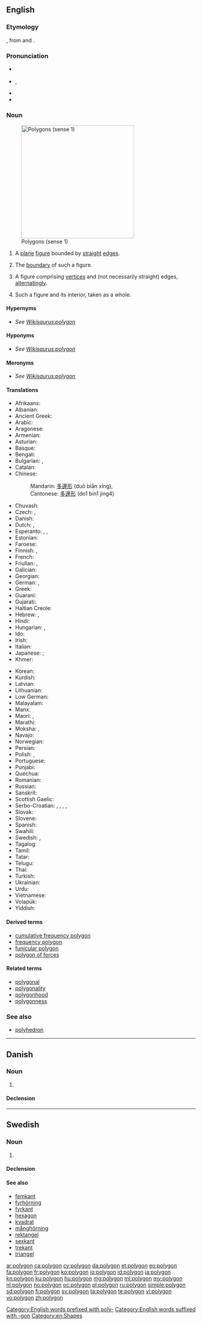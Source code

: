 {{also|Polygon}}
==English==

===Etymology===
{{etyl|grc|en}} {{m|grc|πολύγωνον}}, from {{m|grc|πολύς||many}} and {{m|grc|γωνία||angle}}.

===Pronunciation===
* {{a|UK}} {{IPA|/ˈpɒlɪɡən/|lang=en}}
* {{a|US}} {{enPR|pälʹē-gän}}, {{IPA|/ˈpɑliɡɑn/|lang=en}}
* {{audio|en-us-polygon.ogg|Audio (US)|lang=en}}
* {{hyphenation|pol|y|gon|lang=en}}

===Noun===
{{wikipedia}}
{{en-noun}}
[[File:Assorted polygons.svg|thumb|300px|right|Polygons (sense 1)]]

# {{label|en|geometry}} A [[plane]] [[figure]] bounded by [[straight]] [[edge]]s.
# {{label|en|geometry}} The [[boundary]] of such a figure.
# {{label|en|geometry|more generally}} A figure comprising [[vertex|vertices]] and (not necessarily straight) edges, [[alternating]]ly.
# {{label|en|geometry}} Such a figure and its interior, taken as a whole.

====Hypernyms====
* ''See [[Wikisaurus:polygon]]''

====Hyponyms====
* ''See [[Wikisaurus:polygon]]''

====Meronyms====
* ''See [[Wikisaurus:polygon]]''

====Translations====
{{trans-top|plane figure bounded by straight edges}}
* Afrikaans: {{t|af|poligoon}}
* Albanian: {{t+|sq|shumëkëndësh}}
* Ancient Greek: {{t|grc|πολύγωνον|n|sc=Grek}}
* Arabic: {{t|ar|مْضْلْع}}
* Aragonese: {{t|an|poligono|m}}
* Armenian: {{t+|hy|բազմանկյուն}}
* Asturian: {{t|ast|polígonu|m}}
* Basque: {{t|eu|poligono}}
* Bengali: {{t|bn|বহুভুজ}}
* Bulgarian: {{t|bg|многоъгълник|m}}, {{t|bg|многоъгълник|m}}
* Catalan: {{t+|ca|polígon|m}}
* Chinese:
*: Mandarin: [[多邊形]] (duō biān xíng), {{t+|cmn|多角形}}
*: Cantonese: [[多邊形]] (do1 bin1 jing4)
* Chuvash: {{t|cv|нумай кĕтеслĕх|sc=Cyrl}}
* Czech: {{t+|cs|mnohoúhelník|m}}, {{t|cs|polygon}}
* Danish: {{t+|da|polygon}}
* Dutch: {{t+|nl|veelhoek|m}}, {{t+|nl|polygoon|m}}
* Esperanto: {{t|eo|plurangulo}}, {{t|eo|plurlatero}}, {{t|eo|poligono}}
* Estonian: {{t|et|hulknurk}}
* Faroese: {{t|fo|marghyrningur|m}}
* Finnish: {{t+|fi|monikulmio}}, {{t+|fi|polygoni}}
* French: {{t+|fr|polygone|m}}
* Friulian: {{t|fur|poligon}}, {{t|fur|poligonâl}}
* Galician: {{t+|gl|polígono}}
* Georgian: {{t|ka|პენტაკონტაგონი}}
* German: {{t+|de|Vieleck|n}}, {{t+|de|Polygon|n}}
* Greek: {{t+|el|πολύγωνο|n}}
* Guaraní: {{t|gn|apyeta}}
* Gujarati: {{t|gu|બહુભુજ|tr=bahubhuja}}
* Haitian Creole: {{t|ht|poligòn}}
* Hebrew: {{t+|he|מצולע|m|tr=metsulá}}, {{t+|he|פוליגון|m|tr=poligón}}
* Hindi: {{t|hi|बहुभुज|tr=bahubhuja}}
* Hungarian: {{t+|hu|poligon}}, {{t+|hu|sokszög}}
* Ido: {{t+|io|poligono}}
* Irish: {{t|ga|polagán|m}}
* Italian: {{t+|it|poligono|m}}
* Japanese: {{t|ja|多角形|tr=[[たかくけい]], takakukei/[[たかっけい]], takakkei}}; {{t|ja|ポリゴン|tr=porigon}}
* Khmer: {{t+|km|ពហុកោណ|tr=pea’hu’ kaon}}
{{trans-mid}}
* Korean: {{t+|ko|다각형|sc=Hang}}
* Kurdish: {{t+|ku|pirgoşe|sc=ku-Arab}}
* Latvian: {{t+|lv|daudzstūris|m}}
* Lithuanian: {{t|lt|daugiakampis|m}}
* Low German: {{t|nds|Veeleck}}
* Malayalam: {{t+|ml|ബഹുഭുജം|sc=Mlym}}
* Manx: {{t|gv|yl-lhiatteean|m}}
* Maori: {{t|mi|tapamaha}}, {{t|mi|taparau}}
* Marathi: {{t|mr|बहुकोण|tr=bahukoṇa}}
* Moksha: {{t|mdf|lamuzha}}, {{t|mdf|kudnae}}
* Navajo: {{t|nv|łąʼį́ bízniikʼą́}}
* Norwegian: {{t+|no|polygon}}
* Persian: {{t|fa|چندضلعی|sc=Grek}}
* Polish: {{t+|pl|wielokąt|m-in}}, {{t|pl|wielobok|m-in}}
* Portuguese: {{t+|pt|polígono|m}}
* Punjabi: {{t|pa|ਬਹੁਭੁਜ|tr=bahubhuja}}
* Quechua: {{t|qu|manchay chinruyuj}}
* Romanian: {{t+|ro|poligon}}
* Russian: {{t+|ru|многоуго́льник}}
* Sanskrit: {{t|sa|बहुकोणः|tr=bahukoṇa}}
* Scottish Gaelic: {{t|gd|poileagan}}
* Serbo-Croatian: {{t+|sh|mnogokut|m}}, {{t|sh|mnogougao|m}}, {{t|sh|višekut|m}}, {{t|sh|višeugao|m}}, {{t+|sh|poligon|m}}
* Slovak: {{t|sk|mnohouholník|m}}
* Slovene: {{t|sl|mnogokotnik|m}}
* Spanish: {{t+|es|polígono|m}}
* Swahili: {{t|sw|pembenyingi}}
* Swedish: {{t+|sv|polygon|c}}, {{t+|sv|månghörning|c}}
* Tagalog: {{t|tl|damsiha}}
* Tamil: {{t|ta|பல்கோணம்}}
* Tatar: {{t|tt|nüeş}}
* Telugu: {{t|te|బహుభుజి}}
* Thai: {{t|th|รูปหลายเหลี่ยม}}
* Turkish: {{t+|tr|çokgen}}
* Ukrainian: {{t+|uk|багатокутник}}
* Urdu: {{t|ur|کثیرالاضلاع}}
* Vietnamese: {{t+|vi|đa giác}}
* Volapük: {{t+|vo|mödalien}}
* Yiddish: {{t|yi|פֿילעק}}
{{trans-bottom}}

====Derived terms====
* [[cumulative frequency polygon]]
* [[frequency polygon]]
* [[funicular polygon]]
* [[polygon of forces]]

====Related terms====
* [[polygonal]]
* [[polygonality]]
* [[polygonhood]]
* [[polygonness]]

===See also===
* [[polyhedron]]

[[Category:English words prefixed with poly-]]
[[Category:English words suffixed with -gon]]
[[Category:en:Shapes]]

----

==Danish==

===Noun===
{{da-noun|et|er}}

# {{l|en|polygon}}

====Declension====
{{da-noun-infl|et|er}}

----

==Swedish==

===Noun===
{{sv-noun|c}}

# {{l|en|polygon}}

====Declension====
{{sv-infl-noun-c-er}}

====See also====
* [[femkant]]
* [[fyrhörning]]
* [[fyrkant]]
* [[hexagon]]
* [[kvadrat]]
* [[månghörning]]
* [[rektangel]]
* [[sexkant]]
* [[trekant]]
* [[triangel]]

[[ar:polygon]]
[[ca:polygon]]
[[cy:polygon]]
[[da:polygon]]
[[et:polygon]]
[[eo:polygon]]
[[fa:polygon]]
[[fr:polygon]]
[[ko:polygon]]
[[io:polygon]]
[[id:polygon]]
[[ia:polygon]]
[[kn:polygon]]
[[ku:polygon]]
[[hu:polygon]]
[[mg:polygon]]
[[ml:polygon]]
[[my:polygon]]
[[nl:polygon]]
[[no:polygon]]
[[oc:polygon]]
[[pl:polygon]]
[[ru:polygon]]
[[simple:polygon]]
[[sd:polygon]]
[[fi:polygon]]
[[sv:polygon]]
[[ta:polygon]]
[[te:polygon]]
[[vi:polygon]]
[[vo:polygon]]
[[zh:polygon]]
